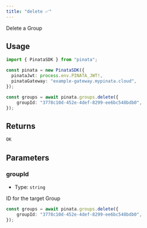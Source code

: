 ```yaml
---
title: "delete ✅"
---
```


Delete a Group

## Usage

```typescript
import { PinataSDK } from "pinata";

const pinata = new PinataSDK({
  pinataJwt: process.env.PINATA_JWT!,
  pinataGateway: "example-gateway.mypinata.cloud",
});

const groups = await pinata.groups.delete({
	groupId: "3778c10d-452e-4def-8299-ee6bc548bdb0",
});
```

## Returns

```typescript
OK
```

## Parameters

### groupId

- Type: `string`

ID for the target Group

```typescript
const groups = await pinata.groups.delete({
	groupId: "3778c10d-452e-4def-8299-ee6bc548bdb0",
});
```
